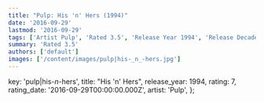 ```yaml
---
title: "Pulp: His 'n' Hers (1994)"
date: '2016-09-29'
lastmod: '2016-09-29'
tags: ['Artist Pulp', 'Rated 3.5', 'Release Year 1994', 'Release Decade 1990']
summary: 'Rated 3.5'
authors: ['default']
images: ['/content/images/pulp|his-_n_-hers.jpg']
---
```


  key: 'pulp|his-_n_-hers',
  title: "His 'n' Hers",
  release_year: 1994,
  rating: 7,
  rating_date: '2016-09-29T00:00:00.000Z',
  artist: 'Pulp',
};

<MusicRating data={data} />
